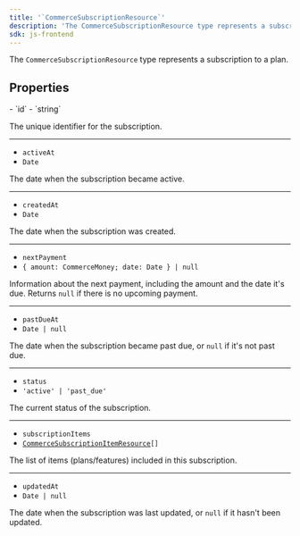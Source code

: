 ```yaml
---
title: '`CommerceSubscriptionResource`'
description: 'The CommerceSubscriptionResource type represents a subscription to a plan.'
sdk: js-frontend
---
```


<Include src="_partials/billing/billing-experimental" />

The `CommerceSubscriptionResource` type represents a subscription to a plan.

## Properties

<Properties>
  - `id`
  - `string`

  The unique identifier for the subscription.

  ---

  - `activeAt`
  - `Date`

  The date when the subscription became active.

  ---

  - `createdAt`
  - `Date`

  The date when the subscription was created.

  ---

  - `nextPayment`
  - `{ amount: CommerceMoney; date: Date } | null`

  Information about the next payment, including the amount and the date it's due. Returns `null` if there is no upcoming payment.

  ---

  - `pastDueAt`
  - `Date | null`

  The date when the subscription became past due, or `null` if it's not past due.

  ---

  - `status`
  - `'active' | 'past_due'`

  The current status of the subscription.

  ---

  - `subscriptionItems`
  - <code>[CommerceSubscriptionItemResource](/docs/reference/javascript/types/commerce-subscription-item-resource)\[]</code>

  The list of items (plans/features) included in this subscription.

  ---

  - `updatedAt`
  - `Date | null`

  The date when the subscription was last updated, or `null` if it hasn't been updated.
</Properties>
